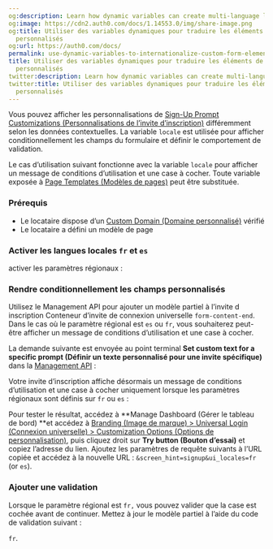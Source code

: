 ```yaml
---
og:description: Learn how dynamic variables can create multi-language login prompts.
og:image: https://cdn2.auth0.com/docs/1.14553.0/img/share-image.png
og:title: Utiliser des variables dynamiques pour traduire les éléments de formulaire
  personnalisés
og:url: https://auth0.com/docs/
permalink: use-dynamic-variables-to-internationalize-custom-form-elements
title: Utiliser des variables dynamiques pour traduire les éléments de formulaire
  personnalisés
twitter:description: Learn how dynamic variables can create multi-language login prompts.
twitter:title: Utiliser des variables dynamiques pour traduire les éléments de formulaire
  personnalisés
---
```


Vous pouvez afficher les personnalisations de [Sign-Up Prompt Customizations (Personnalisations de l’invite d’inscription)](/brand-and-customize/customize-signup-and-login-prompts) différemment selon les données contextuelles. La variable `locale` est utilisée pour afficher conditionnellement les champs du formulaire et définir le comportement de validation.

Le cas d’utilisation suivant fonctionne avec la variable `locale` pour afficher un message de conditions d’utilisation et une case à cocher. Toute variable exposée à [Page Templates (Modèles de pages)](/customize/universal-login-pages/universal-login-page-templates#available-variables) peut être substituée.

### Prérequis

* Le locataire dispose d’un [Custom Domain (Domaine personnalisé)](/custom-domains) vérifié
* Le locataire a défini un modèle de page

### Activer les langues locales `fr` et `es`

activer les paramètres régionaux :

### Rendre conditionnellement les champs personnalisés

Utilisez le Management API pour ajouter un modèle partiel à l’invite d inscription Conteneur d’invite de connexion universelle `form-content-end`. Dans le cas où le paramètre régional est `es` ou `fr`, vous souhaiterez peut-être afficher un message de conditions d’utilisation et une case à cocher.



La demande suivante est envoyée au point terminal **Set custom text for a specific prompt (Définir un texte personnalisé pour une invite spécifique)** dans la [Management API](https://auth0.com/docs/api/management/v2/prompts/put-custom-text-by-language) :



Votre invite d’inscription affiche désormais un message de conditions d’utilisation et une case à cocher uniquement lorsque les paramètres régionaux sont définis sur `fr` ou `es` :

Pour tester le résultat, accédez à **Manage Dashboard (Gérer le tableau de bord) **et accédez à [Branding (Image de marque) > Universal Login (Connexion universelle) > Customization Options (Options de personnalisation)](https://manage.auth0.com/dashboard/us/dev-6endizjt/universal-login/customizations/colors), puis cliquez droit sur **Try button (Bouton d’essai)** et copiez l’adresse du lien. Ajoutez les paramètres de requête suivants à l’URL copiée et accédez à la nouvelle URL : `&screen_hint=signup&ui_locales=fr` (or `es`).

### Ajouter une validation

Lorsque le paramètre régional est `fr,` vous pouvez valider que la case est cochée avant de continuer. Mettez à jour le modèle partiel à l’aide du code de validation suivant :



`fr`.